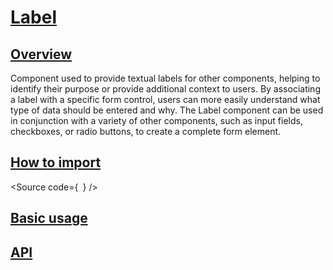 

<Meta of={Stories} />

# [Label](#label)

## [Overview](#overview)

Component used to provide textual labels for other components, helping to identify their purpose or provide additional context to users.
By associating a label with a specific form control, users can more easily understand what type of data should be entered and why. 
The Label component can be used in conjunction with a variety of other components, such as input fields, checkboxes, or radio buttons, to create a complete form element.

## [How to import](#how-to-import)

<Source
  code={`
`}
/>

## [Basic usage](#basic-usage)

<Canvas of={Stories.Base} />

## [API](#api)

<ArgTypes of={Stories} />
